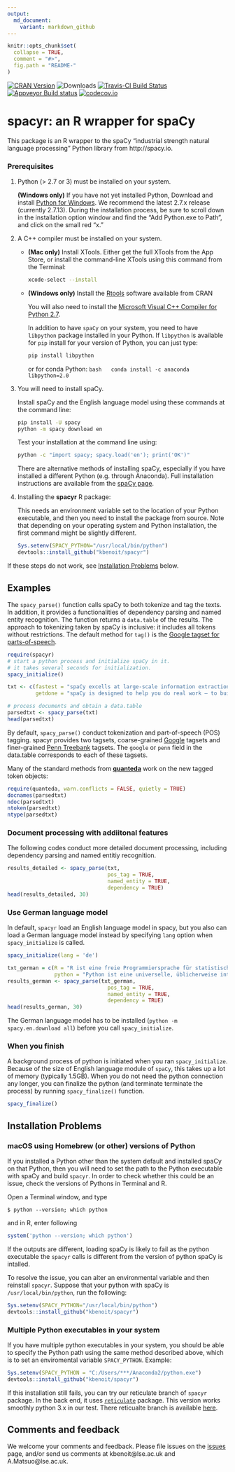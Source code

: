 ```yaml
---
output:
  md_document:
    variant: markdown_github
---
```


```r
knitr::opts_chunk$set(
  collapse = TRUE,
  comment = "#>",
  fig.path = "README-"
)
```

[![CRAN Version](https://www.r-pkg.org/badges/version/spacyr)](https://CRAN.R-project.org/package=spacyr) ![Downloads](https://cranlogs.r-pkg.org/badges/spacyr) [![Travis-CI Build Status](https://travis-ci.org/kbenoit/spacyr.svg?branch=master)](https://travis-ci.org/kbenoit/spacyr) [![Appveyor Build status](https://ci.appveyor.com/api/projects/status/jqt2atp1wqtxy5xd/branch/master?svg=true)](https://ci.appveyor.com/project/kbenoit/spacyr/branch/master) [![codecov.io](https://codecov.io/github/kbenoit/spacyr/spacyr.svg?branch=master)](https://codecov.io/github/kbenoit/spacyr/coverage.svg?branch=master)


# spacyr: an R wrapper for spaCy

This package is an R wrapper to the spaCy "industrial strength natural language processing" Python library from http://spacy.io.

### Prerequisites

1.  Python (> 2.7 or 3) must be installed on your system.  

    **(Windows only)**  If you have not yet installed Python,  Download and install [Python for Windows](https://www.python.org/downloads/windows/).  We recommend the latest 2.7.x release (currently 2.7.13).  During the installation process, be sure to scroll down in the installation option window and find the "Add Python.exe to Path", and click on the small red "x." 

2.  A C++ compiler must be installed on your system.  

    * **(Mac only)** Install XTools.  Either get the full XTools from the App Store, or install the command-line XTools using this command from the Terminal:
    
        ```bash
        xcode-select --install
        ```
    
    * **(Windows only)** Install the [Rtools](https://CRAN.R-project.org/bin/windows/Rtools/) software available 
    from CRAN
    
        You will also need to install the [Microsoft Visual C++ Compiler for Python 2.7](http://aka.ms/vcpython27).
        
        In addition to have `spaCy` on your system, you need to have `libpython` package installed in your Python. If `libpython` is available for `pip` install for your version of Python, you can just type:

        ```bash
        pip install libpython
        ```

        or for conda Python:
        ```bash
        conda install -c anaconda libpython=2.0
        ```
    
3.  You will need to install spaCy. 

    Install spaCy and the English language model using these commands at the command line:  
    ```bash
    pip install -U spacy
    python -m spacy download en
    ```

    Test your installation at the command line using:  

    ```bash
    python -c "import spacy; spacy.load('en'); print('OK')"
    ```
    There are alternative methods of installing spaCy, especially if you have installed a different Python (e.g. through Anaconda). Full installation instructions are available from the [spaCy page ](http://spacy.io/docs/).


4.  Installing the **spacyr** R package:

    This needs an environment variable set to the location of your Python executable, and then you need to install the package from source.  Note that depending on your operating system and Python installation, the first command might be slightly different.
    
    ```r
    Sys.setenv(SPACY_PYTHON="/usr/local/bin/python")
    devtools::install_github("kbenoit/spacyr")
    ```

If these steps do not work, see [Installation Problems](#installproblems) below.

## Examples

The `spacy_parse()` function calls spaCy to both tokenize and tag the texts. In addition, it provides a functionalities of dependency parsing and named entity recognition. The function returns a `data.table` of the results. The approach to tokenizing taken by spaCy is inclusive: it includes all tokens without restrictions.  The default method for `tag()` is the [Google tagset for parts-of-speech](https://github.com/slavpetrov/universal-pos-tags).

```r
require(spacyr)
# start a python process and initialize spaCy in it.
# it takes several seconds for initialization.
spacy_initialize()

txt <- c(fastest = "spaCy excells at large-scale information extraction tasks. It is written from the ground up in carefully memory-managed Cython. Independent research has confirmed that spaCy is the fastest in the world. If your application needs to process entire web dumps, spaCy is the library you want to be using.",
         getdone = "spaCy is designed to help you do real work — to build real products, or gather real insights. The library respects your time, and tries to avoid wasting it. It is easy to install, and its API is simple and productive. I like to think of spaCy as the Ruby on Rails of Natural Language Processing.")

# process documents and obtain a data.table
parsedtxt <- spacy_parse(txt)
head(parsedtxt)
```

By default, `spacy_parse()` conduct tokenization and part-of-speech (POS) tagging. spacyr provides two tagsets, coarse-grained [Google](https://github.com/slavpetrov/universal-pos-tags) tagsets and finer-grained [Penn Treebank](https://www.ling.upenn.edu/courses/Fall_2003/ling001/penn_treebank_pos.html) tagsets. The `google` or `penn` field in the data.table corresponds to each of these tagsets.


Many of the standard methods from [**quanteda**](http://githiub.com/kbenoit/quanteda) work on the new tagged token objects:
```r
require(quanteda, warn.conflicts = FALSE, quietly = TRUE)
docnames(parsedtxt)
ndoc(parsedtxt)
ntoken(parsedtxt)
ntype(parsedtxt)
```

### Document processing with addiitonal features

The following codes conduct more detailed document processing, including dependency parsing and named entitiy recognition.

```r
results_detailed <- spacy_parse(txt,
                                pos_tag = TRUE,
                                named_entity = TRUE,
                                dependency = TRUE)
head(results_detailed, 30)
```

### Use German language model

In default, `spacyr` load an English language model in spacy, but you also can load a German language model instead by specifying `lang` option when `spacy_initialize` is called. 

```r
spacy_initialize(lang = 'de')

txt_german = c(R = "R ist eine freie Programmiersprache für statistische Berechnungen und Grafiken. Sie wurde von Statistikern für Anwender mit statistischen Aufgaben entwickelt. Die Syntax orientiert sich an der Programmiersprache S, mit der R weitgehend kompatibel ist, und die Semantik an Scheme. Als Standarddistribution kommt R mit einem Interpreter als Kommandozeilenumgebung mit rudimentären grafischen Schaltflächen. So ist R auf vielen Plattformen verfügbar; die Umgebung wird von den Entwicklern ausdrücklich ebenfalls als R bezeichnet. R ist Teil des GNU-Projekts.",
               python = "Python ist eine universelle, üblicherweise interpretierte höhere Programmiersprache. Sie will einen gut lesbaren, knappen Programmierstil fördern. So wird beispielsweise der Code nicht durch geschweifte Klammern, sondern durch Einrückungen strukturiert.")
results_german <- spacy_parse(txt_german,
                                pos_tag = TRUE,
                                named_entity = TRUE,
                                dependency = TRUE)
head(results_german, 30)
```
The German language model has to be installed (`python -m spacy.en.download all`) before you call `spacy_initialize`.

### When you finish

A background process of python is initiated when you ran `spacy_initialize`. Because of the size of English language module of `spaCy`, this takes up a lot of memory (typically 1.5GB). When you do not need the python connection any longer, you can finalize the python (and terminate terminate the process) by running `spacy_finalize()` function.

```r
spacy_finalize()
```


## <a name="installproblems"></a>Installation Problems

### macOS using Homebrew (or other) versions of Python

If you installed a Python other than the system default and installed spaCy on that Python, then you will need to set the path to the Python executable with spaCy and build `spacyr`. In order to check whether this could be an issue, check the versions of Pythons in Terminal and R.

Open a Terminal window, and type
```
$ python --version; which python
```
and in R, enter following
```r
system('python --version; which python')
```
If the outputs are different, loading spaCy is likely to fail as the python executable the `spacyr` calls is different from the version of python spaCy is intalled.

To resolve the issue, you can alter an environmental variable and then reinstall `spacyr`. Suppose that your python with spaCy is  `/usr/local/bin/python`, run the following:
```r
Sys.setenv(SPACY_PYTHON="/usr/local/bin/python")
devtools::install_github("kbenoit/spacyr")
```


### Multiple Python executables in your system 

If you have multiple python executables in your system, you should be able to specify the Python path using the same method described above, which is to set an enviromental variable `SPACY_PYTHON`.  Example:

```r
Sys.setenv(SPACY_PYTHON = "C:/Users/***/Anaconda2/python.exe")
devtools::install_github("kbenoit/spacyr")
```

If this installation still fails, you can try our reticulate branch of `spacyr` package. In the back end, it uses [`reticulate`](https://github.com/rstudio/reticulate) package. This version works smoothly python 3.x in our test. There reticualte branch is available [here](https://github.com/kbenoit/spacyr/tree/dev_reticulate).

## Comments and feedback

We welcome your comments and feedback.  Please file issues on the [issues](https://github.com/kbenoit/spacyr/issues) page, and/or send us comments at kbenoit@lse.ac.uk and A.Matsuo@lse.ac.uk.
